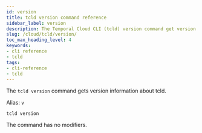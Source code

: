 ```yaml
---
id: version
title: tcld version command reference
sidebar_label: version
description: The Temporal Cloud CLI (tcld) version command get version information about tcld.
slug: /cloud/tcld/version/
toc_max_heading_level: 4
keywords:
- cli reference
- tcld
tags:
- cli-reference
- tcld
---
```


The `tcld version` command gets version information about tcld.

Alias: `v`

`tcld version`

The command has no modifiers.

